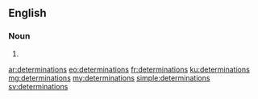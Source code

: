==English==

===Noun===
{{head|en|plural}}

# {{plural of|determination|lang=en}}

[[ar:determinations]]
[[eo:determinations]]
[[fr:determinations]]
[[ku:determinations]]
[[mg:determinations]]
[[my:determinations]]
[[simple:determinations]]
[[sv:determinations]]